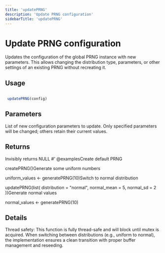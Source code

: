 ```yaml
---
title: 'updatePRNG'
description: 'Update PRNG configuration'
sidebarTitle: 'updatePRNG'
---
```


# Update PRNG configuration


 Updates the configuration of the global PRNG instance with new parameters.
 This allows changing the distribution type, parameters, or other settings
 of an existing PRNG without recreating it.


## Usage

```r

 updatePRNG(config)

```

## Parameters

<ParamField body="config" type="any">
  List of new configuration parameters to update. Only specified
 parameters will be changed; others retain their current values.
</ParamField>

## Returns


 Invisibly returns NULL
 #' @examplesCreate default PRNG

 createPRNG()Generate some uniform numbers

 uniform_values <- generatePRNG(10)Switch to normal distribution

 updatePRNG(list(
 distribution = "normal",
 normal_mean = 5,
 normal_sd = 2
 ))Generate normal values

 normal_values <- generatePRNG(10)


## Details


 Thread safety: This function is fully thread-safe and will block until mutex
 is acquired. When switching between distributions (e.g., uniform to normal),
 the implementation ensures a clean transition with proper buffer management
 and reseeding.
